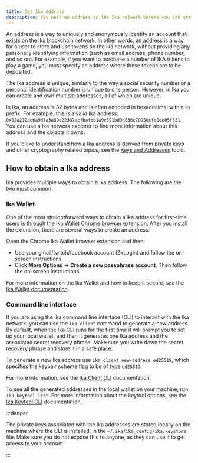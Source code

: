 ```yaml
---
title: Get Ika Address
description: You need an address on the Ika network before you can start trading NFTs, purchase IKA tokens, or perform other transactions.
---
```


An address is a way to uniquely and anonymously identify an account that exists on the Ika blockchain network. In other words, an address is a way for a user to store and use tokens on the Ika network, without providing any personally identifying information (such as email address, phone number, and so on). For example, if you want to purchase a number of IKA tokens to play a game, you must specify an address where these tokens are to be deposited.

The Ika address is unique, similarly to the way a social security number or a personal identification number is unique to one person. However, in Ika you can create and own multiple addresses, all of which are unique. 

In Ika, an address is 32 bytes and is often encoded in hexadecimal with a `0x` prefix. For example, this is a valid Ika address: `0x02a212de6a9dfa3a69e22387acfbafbb1a9e591bd9d636e7895dcfc8de05f331`. You can use a Ika network explorer to find more information about this address and the objects it owns.

If you'd like to understand how a Ika address is derived from private keys and other cryptography related topics, see the [Keys and Addresses](/concepts/cryptography/transaction-auth/keys-addresses.mdx) topic.


## How to obtain a Ika address

Ika provides multiple ways to obtain a Ika address. The following are the two most common. 

### Ika Wallet

One of the most straightforward ways to obtain a Ika address for first-time users is through the [Ika Wallet Chrome browser extension](https://chrome.google.com/webstore/detail/ika-wallet/opcgpfmipidbgpenhmajoajpbobppdil). After you install the extension, there are several ways to create an address. 

Open the Chrome Ika Wallet browser extension and then:
- Use your gmail/twitch/facebook account (ZkLogin) and follow the on-screen instructions
- Click **More Options** → **Create a new passphrase account**. Then follow the on-screen instructions. 

For more information on the Ika Wallet and how to keep it secure, see the [Ika Wallet documentation](https://mysten-docs-site.vercel.app/wallet). 

### Command line interface

If you are using the Ika command line interface (CLI) to interact with the Ika network, you can use the `ika client` command to generate a new address. By default, when the Ika CLI runs for the first time it will prompt you to set up your local wallet, and then it generates one Ika address and the associated secret recovery phrase. Make sure you write down the secret recovery phrase and store it in a safe place. 


To generate a new Ika address use `ika client new-address ed25519`, which specifies the keypair scheme flag to be of type `ed25519`.

For more information, see the [Ika Client CLI](../../../references/cli/client.mdx) documentation.

To see all the generated addresses in the local wallet on your machine, run `ika keytool list`. For more information about the keytool options, see the [Ika Keytool CLI](../../../references/cli/keytool.mdx) documentation.

:::danger

The private keys associated with the Ika addresses are stored locally on the machine where the CLI is installed, in the `~/.ika/ika_config/ika.keystore` file. Make sure you do not expose this to anyone, as they can use it to get access to your account.

:::
